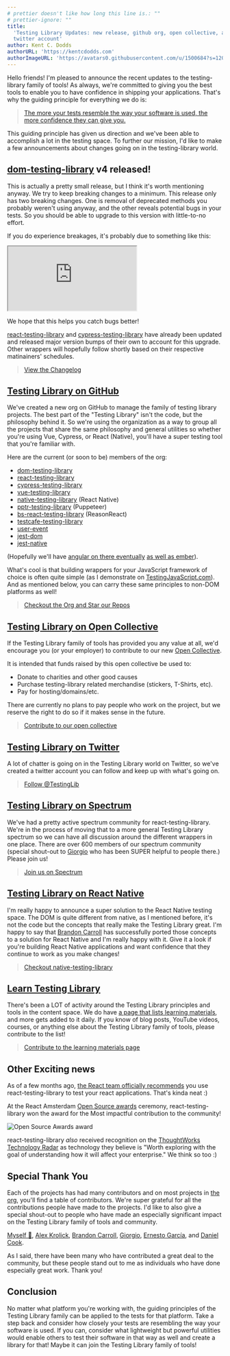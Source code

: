 ```yaml
---
# prettier doesn't like how long this line is.: ""
# prettier-ignore: ""
title:
  'Testing Library Updates: new release, github org, open collective, and
  twitter account'
author: Kent C. Dodds
authorURL: 'https://kentcdodds.com'
authorImageURL: 'https://avatars0.githubusercontent.com/u/1500684?s=120&v=4'
---
```


Hello friends! I'm pleased to announce the recent updates to the testing-library
family of tools! As always, we're committed to giving you the best tools to
enable you to have confidence in shipping your applications. That's why the
guiding principle for everything we do is:

> [The more your tests resemble the way your software is used, the more confidence they can give you.](https://twitter.com/kentcdodds/status/977018512689455106)

This guiding principle has given us direction and we've been able to accomplish
a lot in the testing space. To further our mission, I'd like to make a few
announcements about changes going on in the testing-library world.

## [dom-testing-library](https://github.com/testing-library/dom-testing-library) v4 released!

This is actually a pretty small release, but I think it's worth mentioning
anyway. We try to keep breaking changes to a minimum. This release only has two
breaking changes. One is removal of deprecated methods you probably weren't
using anyway, and the other reveals potential bugs in your tests. So you should
be able to upgrade to this version with little-to-no effort.

If you do experience breakages, it's probably due to something like this:

<!-- prettier in my editor treats this like MDX, which turns this into a
self-closing tag. But the parser docusaurus uses doesn't like that so we'll
just disable it here -->
<!-- prettier-ignore -->
<iframe
  src="https://codesandbox.io/embed/9zw1wv59mw?fontsize=14&module=%2Fsrc%2F__tests__%2Findex.js&previewwindow=tests&view=editor"
  title="React Codesandbox"
  style={{width: '100%', height:500, border:0, borderRadius: 4, overflow:'hidden'}}   sandbox="allow-modals allow-forms allow-popups allow-scripts allow-same-origin"
></iframe>

We hope that this helps you catch bugs better!

[react-testing-library](https://github.com/testing-library/react-testing-library)
and
[cypress-testing-library](https://github.com/testing-library/cypress-testing-library)
have already been updated and released major version bumps of their own to
account for this upgrade. Other wrappers will hopefully follow shortly based on
their respective matinainers' schedules.

> [View the Changelog](https://github.com/testing-library/dom-testing-library/releases/tag/v4.0.0)

## [Testing Library on GitHub](https://github.com/testing-library)

We've created a new org on GitHub to manage the family of testing library
projects. The best part of the "Testing Library" isn't the code, but the
philosophy behind it. So we're using the organization as a way to group all the
projects that share the same philosophy and general utilities so whether you're
using Vue, Cypress, or React (Native), you'll have a super testing tool that
you're familiar with.

Here are the current (or soon to be) members of the org:

- [dom-testing-library](https://github.com/testing-library/dom-testing-library)
- [react-testing-library](https://github.com/testing-library/react-testing-library)
- [cypress-testing-library](https://github.com/testing-library/cypress-testing-library)
- [vue-testing-library](https://github.com/dfcook/vue-testing-library)
- [native-testing-library](https://github.com/testing-library/native-testing-library)
  (React Native)
- [pptr-testing-library](https://github.com/patrickhulce/pptr-testing-library)
  (Puppeteer)
- [bs-react-testing-library](https://github.com/wyze/bs-react-testing-library)
  (ReasonReact)
- [testcafe-testing-library](https://github.com/testing-library/testcafe-testing-library)
- [user-event](https://github.com/Gpx/user-event)
- [jest-dom](https://github.com/testing-library/jest-dom)
- [jest-native](https://github.com/testing-library/jest-native)

(Hopefully we'll have
[angular on there eventually](https://github.com/angular-extensions/testing-library/issues/4)
[as well as ember](https://github.com/emberjs/rfcs/pull/327)).

What's cool is that building wrappers for your JavaScript framework of choice is
often quite simple (as I demonstrate on
[TestingJavaScript.com](https://testingjavascript.com)). And as mentioned below,
you can carry these same principles to non-DOM platforms as well!

> [Checkout the Org and Star our Repos](https://github.com/testing-library)

## [Testing Library on Open Collective](https://opencollective.com/testing-library)

If the Testing Library family of tools has provided you any value at all, we'd
encourage you (or your employer) to contribute to our new
[Open Collective](https://opencollective.com/testing-library).

It is intended that funds raised by this open collective be used to:

- Donate to charities and other good causes
- Purchase testing-library related merchandise (stickers, T-Shirts, etc).
- Pay for hosting/domains/etc.

There are currently no plans to pay people who work on the project, but we
reserve the right to do so if it makes sense in the future.

> [Contribute to our open collective](https://opencollective.com/testing-library)

## [Testing Library on Twitter](https://twitter.com/testinglib)

A lot of chatter is going on in the Testing Library world on Twitter, so we've
created a twitter account you can follow and keep up with what's going on.

> [Follow @TestingLib](https://twitter.com/testinglib)

## [Testing Library on Spectrum](https://spectrum.chat/testing-library)

We've had a pretty active spectrum community for react-testing-library. We're in
the process of moving that to a more general Testing Library spectrum so we can
have all discussion around the different wrappers in one place. There are over
600 members of our spectrum community (special shout-out to
[Giorgio](https://spectrum.chat/users/gpx) who has been SUPER helpful to people
there.) Please join us!

> [Join us on Spectrum](https://spectrum.chat/testing-library)

## [Testing Library on React Native](https://callstack.github.io/react-native-testing-library/)

I'm really happy to announce a super solution to the React Native testing space.
The DOM is quite different from native, as I mentioned before, it's not the code
but the concepts that really make the Testing Library great. I'm happy to say
that [Brandon Carroll](https://github.com/bcarroll22) has successfully ported
those concepts to a solution for React Native and I'm really happy with it. Give
it a look if you're building React Native applications and want confidence that
they continue to work as you make changes!

> [Checkout native-testing-library](https://callstack.github.io/react-native-testing-library/)

## [Learn Testing Library](/docs/learning)

There's been a LOT of activity around the Testing Library principles and tools
in the content space. We do have
[a page that lists learning materials](/docs/learning), and more gets added to
it daily. If you know of blog posts, YouTube videos, courses, or anything else
about the Testing Library family of tools, please contribute to the list!

> [Contribute to the learning materials page](https://github.com/testing-library/testing-library-docs/edit/main/docs/learning.mdx)

## Other Exciting news

As of a few months ago,
[the React team officially recommends](https://reactjs.org/blog/2019/02/06/react-v16.8.0.html)
you use react-testing-library to test your react applications. That's kinda neat
:)

At the React Amsterdam [Open Source awards](https://osawards.com/react/)
ceremony, react-testing-library won the award for the Most impactful
contribution to the community!

![Open Source Awards award](/img/blog/award.jpg)

react-testing-library _also_ received recognition on the
[ThoughtWorks Technology Radar](https://www.thoughtworks.com/radar/languages-and-frameworks)
as technology they believe is "Worth exploring with the goal of understanding
how it will affect your enterprise." We think so too :)

## Special Thank You

Each of the projects has had many contributors and on most projects in
[the org](https://github.com/testing-library), you'll find a table of
contributors. We're super grateful for all the contributions people have made to
the projects. I'd like to also give a special shout-out to people who have made
an especially significant impact on the Testing Library family of tools and
community.

[Myself 👋](https://kentcdodds.com), [Alex Krolick](https://alexkrolick.com/),
[Brandon Carroll](https://github.com/bcarroll22),
[Giorgio](https://twitter.com/Gpx),
[Ernesto García](https://twitter.com/gnapse), and
[Daniel Cook](https://github.com/dfcook).

As I said, there have been many who have contributed a great deal to the
community, but these people stand out to me as individuals who have done
especially great work. Thank you!

## Conclusion

No matter what platform you're working with, the guiding principles of the
Testing Library family can be applied to the tests for that platform. Take a
step back and consider how closely your tests are resembling the way your
software is used. If you can, consider what lightweight but powerful utilities
would enable others to test their software in that way as well and create a
library for that! Maybe it can join the Testing Library family of tools!
